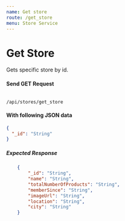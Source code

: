 ```yaml
---
name: Get store
route: /get_store
menu: Store Service
---
```


# Get Store 
Gets specific store by id.

#### Send GET Request 
<Code>
/api/stores/get_store
</Code>

#### With following JSON data
```json
{
  "_id": "String"
}
```

##### Expected Response
```json
    {
        "_id": "String",
        "name": "String",
        "totalNumberOfProducts": "String",
        "memberSince": "String",
        "imageUrl": "String",
        "location": "String",
        "city": "String"
    }
```
